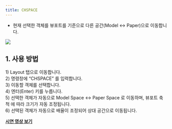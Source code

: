 ```yaml
---
title: CHSPACE
---
```



[image1]: ../../../../../assets/images/commands/chspace/image1.png

* 현재 선택한 객체를 뷰포트를 기준으로 다른 공간(Model ↔ Paper)으로 이동합니다.

![][image1]

## **1\. 사용 방법**

1\) Layout 탭으로 이동합니다.  
2\) 명령창에 “CHSPACE” 를 입력합니다.  
3\) 이동할 객체를 선택합니다.  
4\) 엔터(Enter) 키를 누릅니다.  
5\) 선택한 객체가 자동으로 Model Space ↔ Paper Space 로 이동하며, 뷰포트 축척 에 따라 크기가 자동 조정됩니다.  
6\) 선택된 객체가 자동으로 배율이 조정되어 상대 공간으로 이동됩니다.

[**<Icon name="youtube" class="emoji"/> 시연 영상 보기**]()
